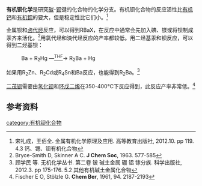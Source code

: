 '''有机钡化学'''是研究[[碳|碳]]-[[钡|钡]]键的化合物的化学分支。有机钡化合物的反应活性比[[有机钙化学|有机钙]]和[[有机锶化学|有机锶]]的要大，但是稳定性比它们小。<ref>宋礼成，王佰全. 金属有机化学原理及应用. 高等教育出版社, 2012.10. pp 119. 4.3 钙、锶、钡有机化合物</ref>

金属钡和[[卤代烃|卤代烃]]反应，可以得到RBaX，在反应中通常会先加入碘、镁或将钡制成汞齐来活化。<ref>Bryce-Smith D, Skinner A C. '''J Chem Soc''', 1963. 577-585</ref>用氯代烃和溴代烃反应的产率都较低。用二烃基汞和钡反应，可以得到二烃基钡：

: Ba + R<sub>2</sub>Hg —<u><sup>THF</sup></u>→ R<sub>2</sub>Ba + Hg

如果用R<sub>2</sub>Zn、R<sub>2</sub>Cd或R<sub>4</sub>Sn和Ba反应，也能得到R<sub>2</sub>Ba。<ref>顾学民 等. 无机化学丛书. 第二卷 铍 碱土金属 硼 铝 镓分族. 科学出版社, 2012.3. pp 175-176. 5.2 其他有机碱土金属化合物</ref>

[[二茂钡|二茂钡]]需要由[[氢化钡|氢化钡]]和[[环戊二烯|环戊二烯]]在350-400℃下反应得到，此反应产率非常低。<ref>Fischer E O, Stölzle G. '''Chem Ber''', 1961, 94. 2187-2193</ref>

==参考资料==

{{reflist}}

{{含碳化合物}}

[[category:有机钡化合物|category:有机钡化合物]]